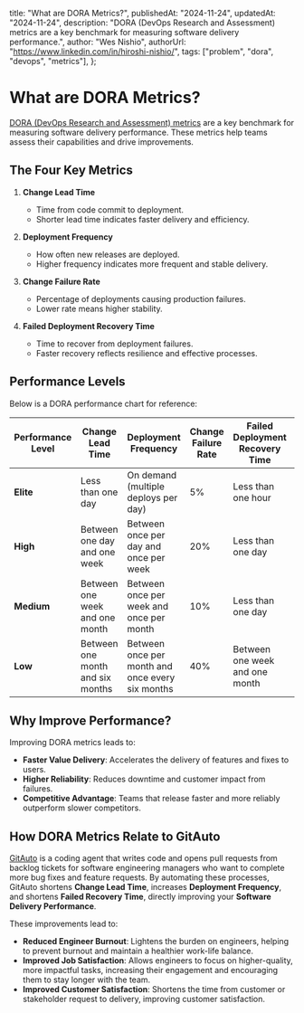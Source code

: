   title: "What are DORA Metrics?",
  publishedAt: "2024-11-24",
  updatedAt: "2024-11-24",
  description:
    "DORA (DevOps Research and Assessment) metrics are a key benchmark for measuring software delivery performance.",
  author: "Wes Nishio",
  authorUrl: "https://www.linkedin.com/in/hiroshi-nishio/",
  tags: ["problem", "dora", "devops", "metrics"],
};

# What are DORA Metrics?

[DORA (DevOps Research and Assessment) metrics](https://dora.dev/guides/dora-metrics-four-keys/) are a key benchmark for measuring software delivery performance. These metrics help teams assess their capabilities and drive improvements.

## The Four Key Metrics

1. **Change Lead Time**

   - Time from code commit to deployment.
   - Shorter lead time indicates faster delivery and efficiency.

2. **Deployment Frequency**

   - How often new releases are deployed.
   - Higher frequency indicates more frequent and stable delivery.

3. **Change Failure Rate**

   - Percentage of deployments causing production failures.
   - Lower rate means higher stability.

4. **Failed Deployment Recovery Time**

   - Time to recover from deployment failures.
   - Faster recovery reflects resilience and effective processes.

## Performance Levels

Below is a DORA performance chart for reference:

| Performance Level | Change Lead Time                 | Deployment Frequency                             | Change Failure Rate | Failed Deployment Recovery Time | Percentage of Respondents |
| ----------------- | -------------------------------- | ------------------------------------------------ | ------------------- | ------------------------------- | ------------------------- |
| **Elite**         | Less than one day                | On demand (multiple deploys per day)             | 5%                  | Less than one hour              | 19% (18-20%)              |
| **High**          | Between one day and one week     | Between once per day and once per week           | 20%                 | Less than one day               | 22% (21-23%)              |
| **Medium**        | Between one week and one month   | Between once per week and once per month         | 10%                 | Less than one day               | 35% (33-36%)              |
| **Low**           | Between one month and six months | Between once per month and once every six months | 40%                 | Between one week and one month  | 25% (23-26%)              |

## Why Improve Performance?

Improving DORA metrics leads to:

- **Faster Value Delivery**: Accelerates the delivery of features and fixes to users.
- **Higher Reliability**: Reduces downtime and customer impact from failures.
- **Competitive Advantage**: Teams that release faster and more reliably outperform slower competitors.

## How DORA Metrics Relate to GitAuto

[GitAuto](/) is a coding agent that writes code and opens pull requests from backlog tickets for software engineering managers who want to complete more bug fixes and feature requests. By automating these processes, GitAuto shortens **Change Lead Time**, increases **Deployment Frequency**, and shortens **Failed Recovery Time**, directly improving your **Software Delivery Performance**.

These improvements lead to:

- **Reduced Engineer Burnout**: Lightens the burden on engineers, helping to prevent burnout and maintain a healthier work-life balance.
- **Improved Job Satisfaction**: Allows engineers to focus on higher-quality, more impactful tasks, increasing their engagement and encouraging them to stay longer with the team.
- **Improved Customer Satisfaction**: Shortens the time from customer or stakeholder request to delivery, improving customer satisfaction.
